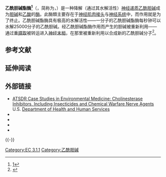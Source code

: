 {{enzyme
| Name = 乙酰胆碱酯酶
| EC_number = 3.1.1.7
| CAS_number = 9000-81-1 
| IUBMB_EC_number = 3/1/1/7
| GO_code = 0003990
| image = 1maa.jpg
| width = 270
| caption = 
}}
{{PBB|geneid=43}}

'''乙酰胆碱酯酶<ref>[http://www.term.gov.cn/pages/homepage/result2.jsp?id=332110&subid=10001798&subject=%E9%85%B6&subsys=%E7%94%9F%E7%89%A9%E5%8C%96%E5%AD%A6%E4%B8%8E%E5%88%86%E5%AD%90%E7%94%9F%E7%89%A9%E5%AD%A6]{{dead link|date=2017年11月 |bot=InternetArchiveBot |fix-attempted=yes }}</ref>'''（{{lang-en|Acetylcholinesterase}}，简称为'''{{lang|en|AChE}}'''，{{EC编号|3.1.1.7}}）是一种降解（通过其水解活性）[[神经递质|神经递质]][[乙酰胆碱|乙酰胆碱]]成为[[胆碱|胆碱]]和[[乙酸|乙酸]]的[[酶|酶]]。此酶類主要存在于[[神经肌肉接头|神经肌肉接头]]与{{le|胆碱能|Cholinergic}}[[神经系统|神经系统]]中，而作用就是为了终止{{le|神經傳遞|Neurotransmission|突触传递}}。乙酰胆碱酯酶具有极高的水解活性——一分子的乙酰胆碱酯酶每秒钟可以水解25000分子的乙酰胆碱。经乙酰胆碱酯酶作用而产生的胆碱被重新利用——通过[[重摄取|重摄取]]被转运进入[[神经末梢|神经末梢]]，在那里被重新利用以合成新的乙酰胆碱分子<ref name="Purves" >{{cite book | author = Dale Purves, George J. Augustine, David Fitzpatrick, William C. Hall, Anthony-Samuel LaMantia, James O. McNamara, and Leonard E. White | title = Neuroscience. 4th ed. | url = https://archive.org/details/neuroscienceissu00purv | publisher = Sinauer Associates | pages = [https://archive.org/details/neuroscienceissu00purv/page/n146 121]–2 | year = 2008 | isbn = 978-0-87893-697-7}}</ref>。

==参考文献==
{{reflist}}
== 延伸阅读 ==
{{refbegin|40em}}
{{PBB_Further_reading
| citations = 
*{{cite journal  | authors = Silman I, Futerman AH |title=Modes of attachment of acetylcholinesterase to the surface membrane |journal=Eur. J. Biochem. |volume=170 |issue= 1-2 |pages= 11–22 |year= 1988 |pmid= 3319614 |doi=10.1111/j.1432-1033.1987.tb13662.x  }}
*{{cite journal  | authors = Soreq H, Seidman S |title=Acetylcholinesterase--new roles for an old actor |journal=Nat. Rev. Neurosci. |volume=2 |issue= 4 |pages= 294–302 |year= 2001 |pmid= 11283752 |doi= 10.1038/35067589 }}
*{{cite journal  | authors = Shen T, Tai K, Henchman RH, McCammon JA |title=Molecular dynamics of acetylcholinesterase. |journal=Acc. Chem. Res. |volume=35 |issue= 6 |pages= 332–40 |year= 2003 |pmid= 12069617 |doi=10.1021/ar010025i }}
*{{cite journal  | authors = Pakaski M, Kasa P |title=Role of acetylcholinesterase inhibitors in the metabolism of amyloid precursor protein |journal=Current drug targets. CNS and neurological disorders |volume=2 |issue= 3 |pages= 163–71 |year= 2003 |pmid= 12769797 |doi=10.2174/1568007033482869  }}
*{{cite journal | authors = Meshorer E, Soreq H |title=Virtues and woes of AChE alternative splicing in stress-related neuropathologies |journal=Trends Neurosci. |volume=29 |issue= 4 |pages= 216–24 |year= 2006 |pmid= 16516310 |doi= 10.1016/j.tins.2006.02.005 }}
*{{cite journal  | authors=Ehrlich G, Viegas-Pequignot E, Ginzberg D, ''et al.'' |title = Mapping the human acetylcholinesterase gene to chromosome 7q22 by fluorescent in situ hybridization coupled with selective PCR amplification from a somatic hybrid cell panel and chromosome-sorted DNA libraries |journal=Genomics |volume=13 |issue= 4 |pages= 1192–7 |year= 1992 |pmid= 1380483 |doi=10.1016/0888-7543(92)90037-S  }}
*{{cite journal  | authors=Spring FA, Gardner B, Anstee DJ |title=Evidence that the antigens of the Yt blood group system are located on human erythrocyte acetylcholinesterase |journal=Blood |volume=80 |issue= 8 |pages= 2136–41 |year= 1992 |pmid= 1391965 |doi=  }}
*{{cite journal  | author=Shafferman A, Kronman C, Flashner Y, ''et al.'' |title=Mutagenesis of human acetylcholinesterase. Identification of residues involved in catalytic activity and in polypeptide folding |journal=J. Biol. Chem. |volume=267 |issue= 25 |pages= 17640–8 |year= 1992 |pmid= 1517212 |doi=  }}
*{{cite journal  | authors=Getman DK, Eubanks JH, Camp S, ''et al.'' |title=The human gene encoding acetylcholinesterase is located on the long arm of chromosome 7. |journal=Am. J. Hum. Genet. |volume=51 |issue= 1 |pages= 170–7 |year= 1992 |pmid= 1609795 |doi=  | pmc=1682883  }}
*{{cite journal  | authors=Li Y, Camp S, Rachinsky TL, ''et al.'' |title=Gene structure of mammalian acetylcholinesterase. Alternative exons dictate tissue-specific expression. |journal=J. Biol. Chem. |volume=266 |issue= 34 |pages= 23083–90 |year= 1992 |pmid= 1744105 |doi=  }}
*{{cite journal  | authors=Velan B, Grosfeld H, Kronman C, ''et al.'' |title=The effect of elimination of intersubunit disulfide bonds on the activity, assembly, and secretion of recombinant human acetylcholinesterase. Expression of acetylcholinesterase Cys-580----Ala mutant |journal=J. Biol. Chem. |volume=266 |issue= 35 |pages = 23977–84 |year= 1992 |pmid= 1748670 |doi=  }}
*{{cite journal  | author=Soreq H, Ben-Aziz R, Prody CA, ''et al.'' |title=Molecular cloning and construction of the coding region for human acetylcholinesterase reveals a G + C-rich attenuating structure |journal=Proc. Natl. Acad. Sci. U.S.A. |volume=87 |issue= 24 |pages= 9688–92 |year= 1991 |pmid= 2263619 |doi=10.1073/pnas.87.24.9688  | pmc=55238  }}
*{{cite journal  | authors=Chhajlani V, Derr D, Earles B, ''et al.'' |title=Purification and partial amino acid sequence analysis of human erythrocyte acetylcholinesterase |journal=FEBS Lett. |volume=247 |issue= 2 |pages= 279–82 |year= 1989 |pmid= 2714437 |doi=10.1016/0014-5793(89)81352-3  }}
*{{cite journal  | authors=Lapidot-Lifson Y, Prody CA, Ginzberg D, ''et al.'' |title=Coamplification of human acetylcholinesterase and butyrylcholinesterase genes in blood cells: correlation with various leukemias and abnormal megakaryocytopoiesis. |journal=Proc. Natl. Acad. Sci. U.S.A. |volume=86 |issue= 12 |pages= 4715–9 |year= 1989 |pmid= 2734315 |doi=10.1073/pnas.86.12.4715  |pmc=287342  }}
*{{cite journal |authors=Bazelyansky M, Robey E, Kirsch JF |title=Fractional diffusion-limited component of reactions catalyzed by acetylcholinesterase |journal=Biochemistry |volume=25 |issue= 1 |pages= 125–30 |year= 1986 |pmid= 3954986 |doi=10.1021/bi00349a019 }}
*{{cite journal |authors=Gaston SM, Marchase RB, Jakoi ER |title=Brain ligatin: a membrane lectin that binds acetylcholinesterase |journal=J. Cell. Biochem. |volume=18 |issue= 4 |pages= 447–59 |year= 1982 |pmid = 7085778 |doi= 10.1002/jcb.1982.240180406 }}
*{{cite journal |authors = Ordentlich A, Barak D, Kronman C, ''et al.'' |title=Contribution of aromatic moieties of tyrosine 133 and of the anionic subsite tryptophan 86 to catalytic efficiency and allosteric modulation of acetylcholinesterase |journal=J. Biol. Chem. |volume=270 |issue= 5 |pages= 2082–91 |year= 1995 |pmid= 7836436 |doi=10.1074/jbc.270.5.2082 }}
*{{cite journal |authors=Maruyama K, Sugano S |title=Oligo-capping: a simple method to replace the cap structure of eukaryotic mRNAs with oligoribonucleotides |journal=Gene |volume=138 |issue= 1-2 |pages= 171–4 |year= 1994 |pmid= 8125298 |doi=10.1016/0378-1119(94)90802-8  }}
*{{cite journal  | authors=Ben Aziz-Aloya R, Sternfeld M, Soreq H |title=Promoter elements and alternative splicing in the human ACHE gene. |journal=Prog. Brain Res. |volume=98 |issue=  |pages= 147–53 |year= 1994 |pmid= 8248502 |doi=  }}
*{{cite journal |authors = Massoulie J, Pezzementi L, Bon S, Krejci E, Valette F |title=Molecular and Cellular Biology of Cholinesterases |journal=Prog. Brain Res. |volume=93 |issue = 1 |pages= 31–91 |year= 1993 |pmid= 8321908 |doi=  }}
}}
{{refend}}

==外部链接==
* [http://www.atsdr.cdc.gov/csem/cholinesterase/ ATSDR Case Studies in Environmental Medicine: Cholinesterase Inhibitors, Including Insecticides and Chemical Warfare Nerve Agents]{{Wayback|url=http://www.atsdr.cdc.gov/csem/cholinesterase/ |date=20110606021050 }} U.S. [[Department_of_Health_and_Human_Services|Department of Health and Human Services]]
* {{Proteopedia|Acetylcholinesterase}}
* {{Proteopedia|AChE_inhibitors_and_substrates}}
* {{Proteopedia|AChE_inhibitors_and_substrates_(Part_II)}}
* {{Proteopedia|AChE_bivalent_inhibitors AChE bivalent inhibitors}}

{{-}}
{{PDB Gallery |geneid = 43 }}
{{酯酶}}
{{神经递质代谢酶类}}
{{胆碱能}}

{{Authority control}}

[[Category:EC_3.1.1|Category:EC 3.1.1]]
[[Category:乙酰胆碱|Category:乙酰胆碱]]